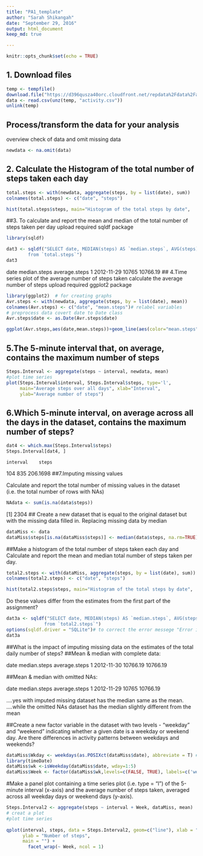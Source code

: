 ```yaml
---
title: "PA1_template"
author: "Sarah Shikangah"
date: "September 29, 2016"
output: html_document
keep_md: true

---
```



```r
knitr::opts_chunk$set(echo = TRUE)
```

## 1. Download files

```r
temp <- tempfile()
download.file("https://d396qusza40orc.cloudfront.net/repdata%2Fdata%2Factivity.zip",temp)
data <- read.csv(unz(temp, "activity.csv"))
unlink(temp)
```

## Process/transform the data for your analysis

overview check of data and omit missing data

```r
newdata <- na.omit(data)
```
## 2. Calculate the Histogram of the total number of steps taken each day

```r
total.steps <- with(newdata, aggregate(steps, by = list(date), sum))
colnames(total.steps) <- c("date", "steps")

hist(total.steps$steps, main="Histogram of the total steps by date",     xlab="Total steps ",     border="blue",     col="green")

```
##3. To calculate and report the mean and median of the total number of steps taken per day
 upload required sqldf package
 
```r
library(sqldf)

dat3 <- sqldf("SELECT date, MEDIAN(steps) AS `median.steps`, AVG(steps) AS `average.steps` 
        from `total.steps`")
dat3
```
date         median.steps    average.steps
1 2012-11-29        10765      10766.19
## 4.Time series plot of the average number of steps taken
 calculate the average number of steps
 upload required ggplot2 package
 
 ```r
 library(ggplot2)  # for creating graphs
 Avr.steps <- with(newdata, aggregate(steps, by = list(date), mean))
colnames(Avr.steps) <- c("date", "mean.steps")# relabel variables
# preprocess data covert date to Date class
Avr.steps$date <- as.Date(Avr.steps$date)

ggplot(Avr.steps,aes(date,mean.steps))+geom_line(aes(color="mean.steps"))+ ggtitle("Time series of Average daily steps") + labs(color="Legend text")

 ```
## 5.The 5-minute interval that, on average, contains the maximum number of steps
```r
Steps.Interval <- aggregate(steps ~ interval, newdata, mean)
#plot time series  
plot(Steps.Interval$interval, Steps.Interval$steps, type='l', 
     main="Average steps over all days", xlab="Interval", 
     ylab="Average number of steps")

```
## 6.Which 5-minute interval, on average across all the days in the dataset, contains the maximum number of steps?
```r
dat4 <- which.max(Steps.Interval$steps)
Steps.Interval[dat4, ]

```
    interval    steps
104      835 206.1698
##7.Imputing missing values

Calculate and report the total number of missing values in the dataset (i.e. the total number of rows with NAs)
```r
NAdata <- sum(is.na(data$steps))
```
[1] 2304
## Create a new dataset that is equal to the original dataset but with the missing data filled in.
Replacing missing data by median
```r
dataMiss <- data
dataMiss$steps[is.na(dataMiss$steps)] <- median(data$steps, na.rm=TRUE)
```
##Make a histogram of the total number of steps taken each day and Calculate and report the mean and median total number of steps taken per day.
```r
total2.steps <- with(dataMiss, aggregate(steps, by = list(date), sum))
colnames(total2.steps) <- c("date", "steps")

hist(total2.steps$steps, main="Histogram of the total steps by date",     xlab="Total steps ",     border="blue",     col="green")
```

Do these values differ from the estimates from the first part of the assignment?
```r
dat3a <- sqldf("SELECT date, MEDIAN(steps) AS `median.steps`, AVG(steps) AS `average.steps` 
              from `total2.steps`")
options(sqldf.driver = "SQLite")# to correct the error messege "Error in .verify.JDBC.result...."
dat3a
```
##What is the impact of imputing missing data on the estimates of the total daily number of steps?
##Mean & median with complete data:

date median.steps average.steps
1 2012-11-30     10766.19      10766.19

##Mean & median with omitted NAs:

date         median.steps    average.steps
1 2012-11-29        10765      10766.19

....yes with imputed missing dataset has the median same as the mean.
....while the omitted NAs dataset has the median slightly different from the mean

##Create a new factor variable in the dataset with two levels - "weekday" and "weekend" indicating whether a given date is a weekday or weekend day.
Are there differences in activity patterns between weekdays and weekends?
```r
dataMiss$Wkday <- weekdays(as.POSIXct(dataMiss$date), abbreviate = T) #changing the date format to weekdays
library(timeDate)
dataMiss$wk <-isWeekday(dataMiss$date, wday=1:5)
dataMiss$Week <- factor(dataMiss$wk,levels=c(FALSE, TRUE), labels=c('weekend', 'weekday'))
```

#Make a panel plot containing a time series plot (i.e. type = "l") of the 5-minute interval (x-axis) and the average number of steps taken, averaged across all weekday days or weekend days (y-axis). 
```r
Steps.Interval2 <- aggregate(steps ~ interval + Week, dataMiss, mean)
# creat a plot
#plot time series 
 
qplot(interval, steps, data = Steps.Interval2, geom=c("line"), xlab = "Interval", 
      ylab = "Number of steps", 
      main = "") +
        facet_wrap(~ Week, ncol = 1)
```

